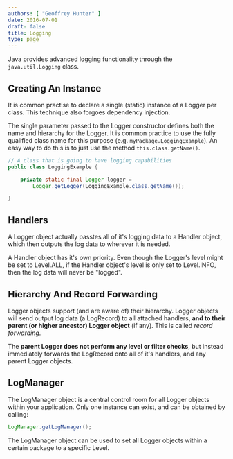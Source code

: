 ```yaml
---
authors: [ "Geoffrey Hunter" ]
date: 2016-07-01
draft: false
title: Logging
type: page
---
```



Java provides advanced logging functionality through the `java.util.Logging` class.

## Creating An Instance

It is common practise to declare a single (static) instance of a Logger per class. This technique also forgoes dependency injection.

The single parameter passed to the Logger constructor defines both the name and hierarchy for the Logger. It is common practice to use the fully qualified  class name for this purpose (e.g. `myPackage.LoggingExample`). An easy way to do this is to just use the method `this.class.getName()`.
    
```java
// A class that is going to have logging capabilities
public class LoggingExample {

    private static final Logger logger =
        Logger.getLogger(LoggingExample.class.getName());

}
```

## Handlers

A Logger object actually passtes all of it's logging data to a Handler object, which then outputs the log data to wherever it is needed.

A Handler object has it's own priority. Even though the Logger's level might be set to Level.ALL, if the Handler object's level is only set to Level.INFO, then the log data will never be "logged".

## Hierarchy And Record Forwarding 

Logger objects support (and are aware of) their hierarchy. Logger objects will send output log data (a LogRecord) to all attached handlers, **and to their parent (or higher ancestor) Logger object** (if any). This is called _record forwarding_.

The **parent Logger does not perform any level or filter checks**, but instead immediately forwards the LogRecord onto all of it's handlers, and any parent Logger objects.

## LogManager

The LogManager object is a central control room for all Logger objects within your application. Only one instance can exist, and can be obtained by calling:

```java
LogManager.getLogManager();
```

The LogManager object can be used to set all Logger objects within a certain package to a specific Level. 
